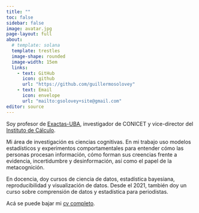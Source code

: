 ```yaml
---
title: ""
toc: false
sidebar: false
image: avatar.jpg
page-layout: full
about:
  # template: solana
  template: trestles
  image-shape: rounded
  image-width: 15em
  links:
    - text: GitHub
      icon: github
      url: "https://github.com/guillermosolovey"
    - text: Email
      icon: envelope
      url: "mailto:gsolovey+site@gmail.com"
editor: source      
---
```


Soy profesor de [Exactas-UBA](http://www.exactas.uba.ar), investigador de CONICET y vice-director del [Instituto de Cálculo](http://www.ic.fcen.uba.ar). 

Mi área de investigación es ciencias cognitivas. En mi trabajo uso modelos estadísticos y experimentos comportamentales para entender cómo las personas procesan información, cómo forman sus creencias frente a evidencia, incertidumbre y desinformación, así como el papel de la metacognición. 

En docencia, doy cursos de ciencia de datos, estadística bayesiana, reproducibilidad y visualización de datos. Desde el 2021, también doy un curso sobre comprensión de datos y estadística para periodistas. 

Acá se puede bajar mi [cv completo](CV-Solovey.pdf).


